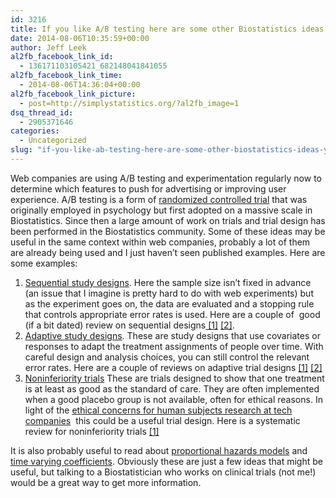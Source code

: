 ```yaml
---
id: 3216
title: If you like A/B testing here are some other Biostatistics ideas you may like
date: 2014-08-06T10:35:59+00:00
author: Jeff Leek
al2fb_facebook_link_id:
  - 136171103105421_682148041841055
al2fb_facebook_link_time:
  - 2014-08-06T14:36:04+00:00
al2fb_facebook_link_picture:
  - post=http://simplystatistics.org/?al2fb_image=1
dsq_thread_id:
  - 2905371646
categories:
  - Uncategorized
slug: "if-you-like-ab-testing-here-are-some-other-biostatistics-ideas-you-may-like"
---
```

Web companies are using A/B testing and experimentation regularly now to determine which features to push for advertising or improving user experience. A/B testing is a form of [randomized controlled trial](http://en.wikipedia.org/wiki/Randomized_controlled_trial) that was originally employed in psychology but first adopted on a massive scale in Biostatistics. Since then a large amount of work on trials and trial design has been performed in the Biostatistics community. Some of these ideas may be useful in the same context within web companies, probably a lot of them are already being used and I just haven't seen published examples. Here are some examples:

  1. [Sequential study designs](http://en.wikipedia.org/wiki/Sequential_analysis). Here the sample size isn't fixed in advance (an issue that I imagine is pretty hard to do with web experiments) but as the experiment goes on, the data are evaluated and a stopping rule that controls appropriate error rates is used. Here are a couple of  good (if a bit dated) review on sequential designs[ [1]](http://smm.sagepub.com/content/9/5/497.full.pdf) [[2]](http://www.ncbi.nlm.nih.gov/pubmed/18663761).
  2. [Adaptive study designs](http://en.wikipedia.org/wiki/Randomized_controlled_trial#Adaptive). These are study designs that use covariates or responses to adapt the treatment assignments of people over time. With careful design and analysis choices, you can still control the relevant error rates. Here are a couple of reviews on adaptive trial designs [[1]](http://www.ncbi.nlm.nih.gov/pmc/articles/PMC2422839/) [[2]](http://www.trialsjournal.com/content/13/1/145)
  3. [Noninferiority trials](http://en.wikipedia.org/wiki/Randomized_controlled_trial#By_hypothesis_.28superiority_vs._noninferiority_vs._equivalence.29) These are trials designed to show that one treatment is at least as good as the standard of care. They are often implemented when a good placebo group is not available, often for ethical reasons. In light of the [ethical concerns for human subjects research at tech companies](http://simplystatistics.org/2014/08/05/do-we-need-institutional-review-boards-for-human-subjects-research-conducted-by-big-web-companies/)  this could be a useful trial design. Here is a systematic review for noninferiority trials [[1]](http://www.ncbi.nlm.nih.gov/pubmed/22317762)

It is also probably useful to read about [proportional hazards models](http://en.wikipedia.org/wiki/Proportional_hazards_model) and [time varying coefficients](http://www.annualreviews.org/doi/pdf/10.1146/annurev.publhealth.20.1.145). Obviously these are just a few ideas that might be useful, but talking to a Biostatistician who works on clinical trials (not me!) would be a great way to get more information.
